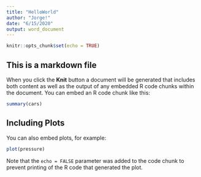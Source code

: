 ```yaml
---
title: "HelloWorld"
author: "Jorge!"
date: "6/15/2020"
output: word_document
---
```


```r
knitr::opts_chunk$set(echo = TRUE)
```

## This is a markdown file



When you click the **Knit** button a document will be generated that includes both content as well as the output of any embedded R code chunks within the document. You can embed an R code chunk like this:

```r
summary(cars)
```

## Including Plots

You can also embed plots, for example:

```r
plot(pressure)
```

Note that the `echo = FALSE` parameter was added to the code chunk to prevent printing of the R code that generated the plot.
